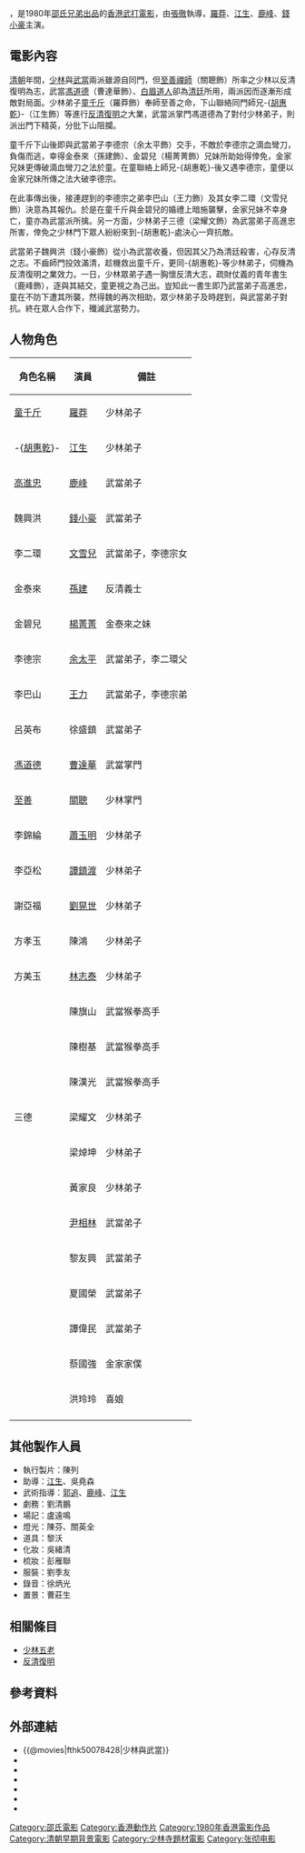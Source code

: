 {{Otheruses|subject=1980年電影|other=同名電影|少林與武當|dis=}}

{{Infobox Film
| name               = 少林與武當
| original_name      = ''{{lang|en|Two Champions of Shaolin}}''
| image              = 2 Champions of Shaolin poster.jpg
| caption            = 
| director           = [[張徹|張徹]]
| producer           = [[邵逸夫|邵逸夫]]
| producer_2         = [[方逸華|方逸華]]
| writer             = [[張徹|張徹]]、[[倪匡|倪匡]]
| starring           = [[羅莽|羅莽]]<br />[[江生|江生]]<br />[[鹿峰|鹿峰]]<br />[[錢小豪|錢小豪]]
| music              = [[王居仁|王居仁]]
| cinematography     = [[曹惠琪|曹惠琪]]
| editing            = [[姜興隆|姜興隆]]、[[李炎海|李炎海]]
| production_company = [[邵氏兄弟（香港）有限公司|邵氏兄弟（香港）有限公司]]
| distributor        = [[邵氏兄弟（香港）有限公司|邵氏兄弟（香港）有限公司]]
| released           = {{HKG-1959}}：{{film date|1980|4|12}}<ref name="t001">[http://www.angelfire.com/home/bobic/HK_Movies/HK/hk1980c-b5.htm 香港電影票房 1980 〔華語電影〕]，〈香港電影票房全紀錄〉</ref>{{GER}}：{{start date|1981|10|8}}<br>{{USA}}：{{start date|1982|11|}}
| runtime            = 101 分鐘
| country            = {{英屬香港電影}}
| language           = 華語
| budget             = 
| gross              = HK $1,181,152<ref name="t001" />
| preceded_by        = 
| followed_by        = 
| website            = 
| amg_id             = 1:73140
| imdb_id            = tt0078428
}}

{{engname|《少林與武當》|''Two Champions of Shaolin''}}，是1980年[[邵氏電影列表|邵氏兄弟出品]]的[[香港動作電影|香港武打電影]]，由[[張徹|張徹]]執導，[[羅莽|羅莽]]、[[江生|江生]]、[[鹿峰|鹿峰]]、[[錢小豪|錢小豪]]主演。

== 電影內容 ==
[[清朝|清朝]]年間，[[少林|少林]]與[[武當|武當]]兩派雖源自同門，但[[至善禪師|至善禪師]]（關聰飾）所率之少林以反清復明為志，武當[[馮道德|馮道德]]（曹達華飾）、[[白眉道人|白眉道人]]卻為[[清廷|清廷]]所用，兩派因而逐漸形成敵對局面。少林弟子[[童千斤|童千斤]]（羅莽飾）奉師至善之命，下山聯絡同門師兄-{[[胡惠乾|胡惠乾]]}-（江生飾）等進行[[反清復明|反清復明]]之大業，武當派掌門馮道德為了對付少林弟子，則派出門下精英，分批下山阻攔。

童千斤下山後即與武當弟子李德宗（余太平飾）交手，不敵於李德宗之滴血彎刀，負傷而逃，幸得金泰來（孫建飾）、金碧兒（楊菁菁飾）兄妹所助始得倖免，金家兄妹更傳破滴血彎刀之法於童。在童聯絡上師兄-{胡惠乾}-後又遇李德宗，童便以金家兄妹所傳之法大破李德宗。

在此事傳出後，接連趕到的李德宗之弟李巴山（王力飾）及其女李二環（文雪兒飾）決意為其報仇。於是在童千斤與金碧兒的婚禮上暗施襲擊，金家兄妹不幸身亡，童亦為武當派所擒。另一方面，少林弟子三德（梁耀文飾）為武當弟子高進忠所害，倖免之少林門下眾人紛紛來到-{胡惠乾}-處決心一齊抗敵。

武當弟子魏興洪（錢小豪飾）從小為武當收養，但因其父乃為清廷殺害，心存反清之志。不齒師門投效滿清，趁機救出童千斤，更同-{胡惠乾}-等少林弟子，伺機為反清復明之業效力。一日，少林眾弟子遇一胸懷反清大志，疏財仗義的青年書生（鹿峰飾），逐與其結交，童更視之為己出。豈知此一書生即乃武當弟子高進忠，童在不防下遭其所襲，然得魏的再次相助，眾少林弟子及時趕到，與武當弟子對抗。終在眾人合作下，殲滅武當勢力。

== 人物角色 ==
{| class="wikitable" 
|- 
! 角色名稱 || 演員 ||  備註
|- 
| [[童千斤|童千斤]] || [[羅莽|羅莽]] || 少林弟子
|- 
| -{[[胡惠乾|胡惠乾]]}- || [[江生|江生]] ||  少林弟子
|- 
| [[高進忠|高進忠]] || [[鹿峰|鹿峰]] ||    武當弟子
|- 
| 魏興洪 || [[錢小豪|錢小豪]]  || 武當弟子
|- 
| 李二環 || [[文雪兒|文雪兒]] ||   武當弟子，李德宗女
|- 
| 金泰來 || [[孫建|孫建]] ||  反清義士
|- 
| 金碧兒 || [[楊菁菁|楊菁菁]] ||  金泰來之妹
|- 
| 李德宗 || [[余太平|余太平]] ||   武當弟子，李二環父
|- 
| 李巴山 || [[王力_(演員)|王力]] ||  武當弟子，李德宗弟
|- 
| 呂英布 || 徐盛鎮 ||    武當弟子
|-
| [[馮道德|馮道德]] || [[曹達華|曹達華]] ||     武當掌門
|-
| [[至善|至善]] || [[關聰|關聰]] ||  少林掌門
|-
| 李錦綸 || [[蕭玉|蕭玉明]] ||  少林弟子
|-
| 李亞松 || [[譚鎮渡|譚鎮渡]] ||   少林弟子
|-   
| 謝亞福 || [[劉晃世|劉晃世]] ||  少林弟子
|-
| 方孝玉 || 陳鴻 ||  少林弟子
|-
| 方美玉 || [[林志泰|林志泰]] || 少林弟子
|-
|  || 陳旗山 ||   武當猴拳高手
|-
|  || 陳樹基 ||   武當猴拳高手
|-
|  || 陳漢光 ||  武當猴拳高手
|-
| 三德 || 梁耀文 || 少林弟子
|-
|  || 梁焯坤 ||   少林弟子
|-
|  || 黃家良 ||   少林弟子
|-
|  || [[尹相林|尹相林]] || 武當弟子
|-
|  || 黎友興 ||  武當弟子
|-
|  || 夏國榮 || 武當弟子
|-
|  || 譚偉民 ||   武當弟子
|-
|  || 蔡國強 ||   金家家僕
|-
|  || 洪玲玲 ||  喜娘
|-
|}

== 其他製作人員 ==
*執行製片：陳列
*助導：[[江生|江生]]、吳堯森
*武術指導：[[郭追|郭追]]、[[鹿峰|鹿峰]]、[[江生|江生]]
*劇務：劉清鵬
*場記：盧遠鳴
*燈光：陳芬、關英全
*道具：黎沃
*化妝：吳緒清
*梳妝：彭雁聯
*服裝：劉季友
*錄音：徐炳光
*置景：曹莊生

== 相關條目 ==
*[[少林五老|少林五老]]
*[[反清復明|反清復明]]

== 參考資料 ==
{{reflist}}

== 外部連結 ==
*{{@movies|fthk50078428|少林與武當}}
*{{hkmdb title|6096|少林與武當}}
*{{douban|title=少林與武當}}
*{{Mtime|23248|少林與武當}}
*{{Amg movie|73140|少林與武當}}
*{{rotten-tomatoes|two-champions-of-shaolin|少林與武當}}
*{{imdb title|0078428|少林與武當}}

{{張徹}}

[[Category:邵氏電影|Category:邵氏電影]]
[[Category:香港動作片|Category:香港動作片]]
[[Category:1980年香港電影作品|Category:1980年香港電影作品]]
[[Category:清朝早期背景電影|Category:清朝早期背景電影]]
[[Category:少林寺題材電影|Category:少林寺題材電影]]
[[Category:张彻电影|Category:张彻电影]]